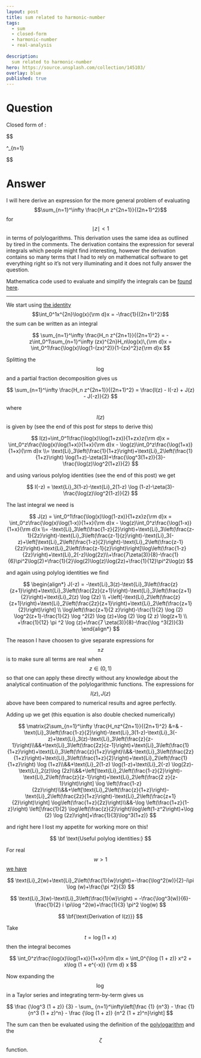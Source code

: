---
layout: post
title: sum related to harmonic-number
tags:
  - sum 
  - closed-form
  - harmonic-number
  - real-analysis
  
description:  
  sum related to harmonic-number
hero: https://source.unsplash.com/collection/145103/
overlay: blue
published: true
---


# Question

Closed form of :

$$

\sum^\infty_{n=1}\frac{H_n}{2^n\,(2n+1)^2}

$$



<!--break-->



# Answer

I will here derive an expression for the more general problem of evaluating 
$$\sum_{n=1}^\infty \frac{H_n z^{2n+1}}{(2n+1)^2}$$ for $$\mid z \mid < 1$$ in terms of polylogarithms. 
This derivation uses the same idea as outlined by tired in the comments. The derivation contains the expression for several integrals which people might find interesting, however the derivation contains so many terms that I had to rely on mathematical software to get everything right so it's not very illuminating and it does not fully answer the question.

Mathematica code used to evaluate and simplify the integrals can be [found here](http://folk.uio.no/hansw/output.txt).

---

We start using [the identity](https://math.stackexchange.com/a/918168/147873) $$\int_0^1x^{2n}\log(x){\rm d}x = -\frac{1}{(2n+1)^2}$$ the sum can be written as an integral

$$
\sum_{n=1}^\infty \frac{H_n z^{2n+1}}{(2n+1)^2} = -z\int_0^1\sum_{n=1}^\infty (zx)^{2n}H_n\log(x)\,{\rm d}x = \int_0^1\frac{\log(x)\log(1-(zx)^2)}{1-(zx)^2}z{\rm d}x
$$


Splitting the $$\log$$ and a partial fraction decomposition gives us

$$
\sum_{n=1}^\infty \frac{H_n z^{2n+1}}{(2n+1)^2} = \frac{I(z) - I(-z) + J(z) - J(-z)}{2}
$$


where $$I(z)$$ is given by (see the end of this post for steps to derive this)


$$
I(z)=\int_0^1\frac{\log(x)\log(1+zx)}{1+zx}z{\rm d}x = \int_0^z\frac{\log(x)\log(1+x)}{1+x}{\rm d}x - \log(z)\int_0^z\frac{\log(1+x)}{1+x}{\rm d}x \\= \text{Li}_3\left(\frac{1}{1+z}\right)+\text{Li}_2\left(\frac{1}{1+z}\right) \log(1+z)-\zeta(3)+\frac{\log^3(1+z)}{3}-\frac{\log(z)\log^2(1+z)}{2}
$$

and using various polylog identities (see the end of this post) we get 

$$
I(-z) = \text{Li}_3(1-z)-\text{Li}_2(1-z) \log (1-z)-\zeta(3)-\frac{\log(z)\log^2(1-z)}{2}
$$


The last integral we need is

$$
J(z) = \int_0^1\frac{\log(x)\log(1-zx)}{1+zx}z{\rm d}x = \int_0^z\frac{\log(x)\log(1-x)}{1+x}{\rm d}x - \log(z)\int_0^z\frac{\log(1-x)}{1+x}{\rm d}x \\= -\text{Li}_3\left(\frac{1-z}{2}\right)+\text{Li}_3\left(\frac{z-1}{2z}\right)-\text{Li}_3\left(\frac{z-1}{z}\right)-\text{Li}_3(-z)+\left[\text{Li}_2\left(\frac{1-z}{2}\right)-\text{Li}_2\left(\frac{z-1}{2z}\right)+\text{Li}_2\left(\frac{z-1}{z}\right)\right]\log\left(\frac{1-z}{2z}\right)+\text{Li}_2(-z)\log(2z)\\+\frac{7\zeta(3)}{8}-\frac{1}{6}\pi^2\log(2)+\frac{1}{2}\log(2)\log(z)\log(2z)+\frac{1}{12}\pi^2\log(z)
$$

and again using polylog identities we find

$$
\begin{align*}
J(-z) = -\text{Li}_3(z)-\text{Li}_3\left(\frac{z}{z+1}\right)+\text{Li}_3\left(\frac{2z}{z+1}\right)-\text{Li}_3\left(\frac{z+1}{2}\right)+\text{Li}_2(z) \log (2z) \\
+\left[-\text{Li}_2\left(\frac{z}{z+1}\right)+\text{Li}_2\left(\frac{2z}{z+1}\right)+\text{Li}_2\left(\frac{z+1}{2}\right)\right] \\
 \log\left(\frac{z+1}{2 z}\right)-\frac{1}{2} \log (2) \log^2(z+1)-\frac{1}{2} \log ^2(2) \log (z)+\log (2) \log (2 z) \log(z+1) \\
 +\frac{1}{12} \pi ^2 \log (z)+\frac{7 \zeta(3)}{8}-\frac{\log ^3(2)}{3}
\end{align*}
$$


The reason I have choosen to give separate expressions for $$\pm z$$ is to make sure all terms are real when $$z\in (0,1)$$ so that one can apply these directly without any knowledge about the analytical continuation of the polylogarithmic functions. The expressions for $$I(z),J(z)$$ above have been compared to numerical results and agree perfectly.

Adding up we get (this equation is also double checked numerically)


$$
\matrix{2\sum_{n=1}^\infty \frac{H_nz^{2n+1}}{(2n+1)^2} &=& -\text{Li}_3\left(\frac{1-z}{2}\right)-\text{Li}_3(1-z)-\text{Li}_3(-z)+\text{Li}_3(z)-\text{Li}_3\left(\frac{z}{z-1}\right)\\&&+\text{Li}_3\left(\frac{2z}{z-1}\right)+\text{Li}_3\left(\frac{1}{1+z}\right)+\text{Li}_3\left(\frac{z}{1+z}\right)\\&&-\text{Li}_3\left(\frac{2z}{1+z}\right)+\text{Li}_3\left(\frac{1+z}{2}\right)+\text{Li}_2\left(\frac{1}{1+z}\right) \log (1+z)\\&&+\text{Li}_2(1-z) \log(1-z)+\text{Li}_2(-z) \log(2z)-\text{Li}_2(z)\log (2z)\\&&+\left[\text{Li}_2\left(\frac{1-z}{2}\right)-\text{Li}_2\left(\frac{z}{z-1}\right)+\text{Li}_2\left(\frac{2 z}{z-1}\right)\right] \log \left(\frac{1-z}{2z}\right)\\&&+\left[\text{Li}_2\left(\frac{z}{1+z}\right)-\text{Li}_2\left(\frac{2z}{1+z}\right)-\text{Li}_2\left(\frac{z+1}{2}\right)\right] \log\left(\frac{1+z}{2z}\right)\\&&-\log \left(\frac{1+z}{1-z}\right) \left[\frac{1}{2} \log\left(\frac{z}{2}\right)\log\left(1-z^2\right)+\log (2) \log (2z)\right]+\frac{1}{3}\log^3(1+z)}
$$


and right here I lost my appetite for working more on this!




$$
\bf \text{Useful polylog identities:}
$$

For real $$w>1$$ [we have](https://en.wikipedia.org/wiki/Polylogarithm#Relationship_to_other_functions)


$$
\text{Li}_2(w)+\text{Li}_2\left(\frac{1}{w}\right)=-\frac{\log^2(w)}{2}-i\pi  \log (w)+\frac{\pi ^2}{3}
$$



$$
\text{Li}_3(w)-\text{Li}_3\left(\frac{1}{w}\right) = -\frac{\log^3(w)}{6}-\frac{1}{2} i \pi\log ^2(w)+\frac{1}{3} \pi^2 \log(w)
$$





$$
\bf{\text{Derivation of I(z)}}
$$


Take $$t = \log (1 + x) $$ then the integral becomes

$$
\int_0^z\frac{\log(x)\log(1+x)}{1+x}{\rm d}x = \int_0^{\log (1 + z)} x^2 + x\log (1 + e^{-x}) {\rm d} x
$$

Now expanding the $$\log$$ in a Taylor series and integrating term-by-term gives us

$$
\frac {\log^3 (1 + z)} {3} - \sum_ {n=1}^\infty\left[\frac {1} {n^3} - \frac {1} {n^3 (1 + z)^n} - \frac {\log (1 + z)} {n^2 (1 + z)^n}\right] 
$$

The sum can then be evaluated using the definition of the [polylogarithm](https://en.wikipedia.org/wiki/Polylogarithm) and the $$\zeta$$ function.